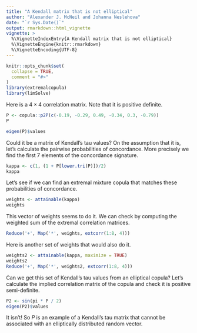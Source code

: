 ```yaml
---
title: "A Kendall matrix that is not elliptical"
author: "Alexander J. McNeil and Johanna Neslehova"
date: "`r Sys.Date()`"
output: rmarkdown::html_vignette
vignette: >
  %\VignetteIndexEntry{A Kendall matrix that is not elliptical}
  %\VignetteEngine{knitr::rmarkdown}
  %\VignetteEncoding{UTF-8}
---
```


```r
knitr::opts_chunk$set(
  collapse = TRUE,
  comment = "#>"
)
library(extremalcopula)
library(limSolve)
```


Here is a $4 \times 4$ correlation matrix. Note that it is positive definite.

```r
P <- copula::p2P(c(-0.19, -0.29, 0.49, -0.34, 0.3, -0.79))
P

eigen(P)$values
```

Could it be a matrix of Kendall's tau values? On the assumption that it is, let's calculate the pairwise probabilities of concordance. More precisely we find the first 7 elements of the concordance signature.

```r
kappa <- c(1, (1 + P[lower.tri(P)])/2)
kappa
```

Let's see if we can find an extremal mixture copula that matches these probabilities of concordance. 

```r
weights <- attainable(kappa)
weights
```

This vector of weights seems to do it. We can check by computing the weighted sum of the extremal correlation matrices.

```r
Reduce('+', Map('*', weights, extcorr(1:8, 4)))
```

Here is another set of weights that would also do it.
```r
weights2 <- attainable(kappa, maximize = TRUE)
weights2
Reduce('+', Map('*', weights2, extcorr(1:8, 4)))
```

Can we get this set of Kendall's tau values from an elliptical copula? Let's calculate the implied correlation matrix of the copula and check it is positive semi-definite.
```r
P2 <- sin(pi * P / 2)
eigen(P2)$values
```

It isn't! So $P$ is an example of a Kendall's tau matrix that cannot be associated with an elliptically distributed random vector.
